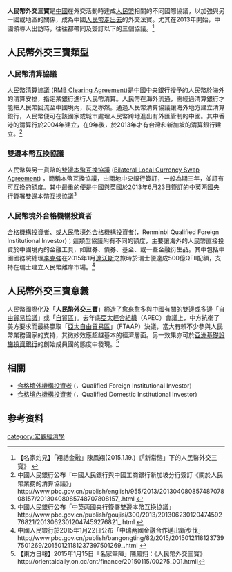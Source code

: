{{copypaste|time=2015-01-25T21:33:01+00:00}}
'''人民幣外交三寶'''是[[中國|中國]]在外交活動時達成[[人民幣|人民幣]]相關的不同國際協議，以加強與另一國或地區的關係，成為中國[[人民幣走出去|人民幣走出去]]的外交法寶。尤其在2013年開始，中國領導人出訪時，往往都帶同及簽訂以下的三個協議。<ref>【名家灼見】「翔話金融」陳鳳翔(2015.1.19.)《「新常態」下的人民幣外交三寶》 {{cite web |url=http://www.master-insight.com/content/article/3044 |title=存档副本 |accessdate=2015-01-25 |deadurl=yes |archiveurl=https://web.archive.org/web/20150401114729/http://master-insight.com/content/article/3044 |archivedate=2015-04-01 }}</ref>

== 人民幣外交三寶類型 ==
===  人民幣清算協議 ===
[[人民幣清算協議|人民幣清算協議]] ([[RMB_Clearing_Agreement|RMB Clearing Agreement]])是中國中央銀行授予的人民幣於海外的清算安排，指定某銀行進行人民幣清算。人民幣在海外流通，需經過清算銀行才能把人民幣回流至中國境內，反之亦然。通過人民幣清算協議讓海外地方建立清算銀行，人民幣便可在該國家或城市處理人民幣跨地進出有外匯管制的中國。其中香港的清算行於2004年建立，在9年後，於2013年才有台灣和新加坡的清算銀行建立。<ref>中國人民銀行公布「中國人民銀行與中國工商銀行新加坡分行簽訂《關於人民幣業務的清算協議》」http://www.pbc.gov.cn/publish/english/955/2013/20130408085748707808157/20130408085748707808157_.html {{Wayback|url=http://www.pbc.gov.cn/publish/english/955/2013/20130408085748707808157/20130408085748707808157_.html |date=20190513040038 }}</ref>
===雙邊本幣互換協議===
人民幣與另一貨幣的[[雙邊本幣互換協議|雙邊本幣互換協議]] ([[Bilateral_Local_Currency_Swap_Agreement|Bilateral Local Currency Swap Agreement]]) ，簡稱本幣互換協議，由兩地中央銀行簽訂，一般為期三年，並訂有可互換的額度。其中最重的便是中國與英國於2013年6月23日簽訂的中英两國央行簽署雙邊本幣互换協議<ref>中國人民銀行公布「中英两國央行簽署雙邊本幣互换協議」http://www.pbc.gov.cn/publish/goujisi/300/2013/20130623012047459276821/20130623012047459276821_.html {{Wayback|url=http://www.pbc.gov.cn/publish/goujisi/300/2013/20130623012047459276821/20130623012047459276821_.html |date=20190513221752 }}</ref>
=== 人民幣境外合格機構投資者 ===
[[合格機構投資者|合格機構投資者]]、或[[人民幣境外合格機構投資者|人民幣境外合格機構投資者]]({{lang|en|RQFII}}，Renminbi Qualified Foreign Institutional Investor)；這類型協議附有不同的額度，主要讓海外的人民幣直接投資於中國境內的金融工具，如證券、債券、基金、或一些金融衍生品。其中包括中國國務院總理[[李克強|李克強]]在2015年1月[[達沃斯|達沃斯]]之旅時於瑞士便達成500億QFII配額，支持在瑞士建立人民幣離岸市場。<ref>中國人民銀行於2015年1月22日公布「中瑞两國金融合作邁出新步伐」http://www.pbc.gov.cn/publish/bangongting/82/2015/20150121181237397501269/20150121181237397501269_.html {{Wayback|url=http://www.pbc.gov.cn/publish/bangongting/82/2015/20150121181237397501269/20150121181237397501269_.html |date=20190513091640 }}</ref>

== 人民幣外交三寶意義 ==
人民幣國際化及「'''人民幣外交三寶'''」締造了愈來愈多與中國有關的雙邊或多邊「[[自由貿易協議|自由貿易協議]]」或「[[自貿區|自貿區]]」。去年底[[亞太經合組織|亞太經合組織]]（APEC）會議上，中方抗衡了美方要求而最終贏取「[[亞太自由貿易區|亞太自由貿易區]]」（FTAAP）決議，當大有賴不少參與人民幣業務國家的支持，其微妙效應超越基本的經濟層面。另一效果亦可於[[亞洲基礎設施投資銀行|亞洲基礎設施投資銀行]]的創始成員國的態度中發現。<ref>【東方日報】2015年1月15日「名家筆陣」陳鳳翔：《人民幣外交三寶》http://orientaldaily.on.cc/cnt/finance/20150115/00275_001.htmll{{dead link|date=2017年11月 |bot=InternetArchiveBot |fix-attempted=yes }}</ref>

==相關==
* [[合格境外機構投資者|合格境外機構投資者]] ({{lang|en|QFII}}，Qualified Foreign Institutional Investor)
* [[合格境內機構投資者|合格境內機構投資者]] ({{lang|en|QDII}}，Qualified Domestic Institutional Investor)

==参考资料==
{{Reflist}}


[[category:宏觀經濟學|category:宏觀經濟學]]